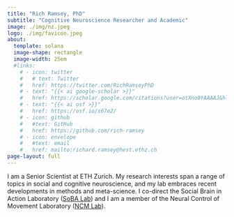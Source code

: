 ```yaml
---
title: "Rich Ramsey, PhD"
subtitle: "Cognitive Neuroscience Researcher and Academic"
image: ./img/nz.jpeg
logo: ./img/favicon.jpeg
about: 
  template: solana
  image-shape: rectangle
  image-width: 25em
  #links:
    # - icon: twitter
    #   # text: Twitter
    #   href: https://twitter.com/RichRamseyPhD
    # - text: "{{< ai google-scholar >}}"
    #   href: https://scholar.google.com/citations?user=otXno0YAAAAJ&hl=en
    # - text: "{{< ai osf >}}"
    #   href: https://osf.io/s67e2/
    # - icon: github
    #   #text: GitHub
    #   href: https://github.com/rich-ramsey
    # - icon: envelope
    #   #text: email
    #   href: mailto:richard.ramsey@hest.ethz.ch
page-layout: full
---
```


I am a Senior Scientist at ETH Zurich. My research interests span a range of topics in social and cognitive neuroscience, and my lab embraces recent developments in methods and meta-science. I co-direct the Social Brain in Action Laboratory ([SoBA Lab](https://www.soba-lab.com/)) and I am a member of the Neural Control of Movement Laboratory ([NCM Lab](https://ncm.hest.ethz.ch/)).
